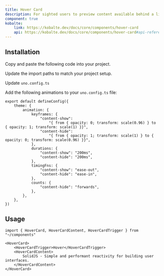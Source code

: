 ```yaml
---
title: Hover Card
description: For sighted users to preview content available behind a link.
component: true
kobalte:
    link: https://kobalte.dev/docs/core/components/hover-card
    api: https://kobalte.dev/docs/core/components/hover-card#api-reference
---
```



<ComponentExample src="/src/components/examples/hover-card/demo.tsx">
    <HoverCardDemo />
</ComponentExample>

## Installation

<Steps>

<Step>Copy and paste the following code into your project.</Step>

<ComponentSource src="/src/components/ui/hover-card.tsx" />

<Step>Update the import paths to match your project setup.</Step>

<Step>Update `uno.config.ts`</Step>

Add the following animations to your `uno.config.ts` file:

```tsx title="uno.config.ts" {3-28}
export default defineConfig({
    theme: {
        animation: {
            keyframes: {
                "content-show":
                    "{ from { opacity: 0; transform: scale(0.96) } to { opacity: 1; transform: scale(1) }}",
                "content-hide":
                    "{ from { opacity: 1; transform: scale(1) } to { opacity: 0; transform: scale(0.96) }}",
            },
            durations: {
                "content-show": "200ms",
                "content-hide": "200ms",
            },
            timingFns: {
                "content-show": "ease-out",
                "content-hide": "ease-in",
            },
            counts: {
                "content-hide": "forwards",
            },
        },
    },
})
```

</Steps>

## Usage

```tsx
import { HoverCard, HoverCardContent, HoverCardTrigger } from "~/components"
```

```tsx
<HoverCard>
    <HoverCardTrigger>Hover</HoverCardTrigger>
    <HoverCardContent>
        SolidJS - Simple and performant reactivity for building user interfaces.
    </HoverCardContent>
</HoverCard>
```
